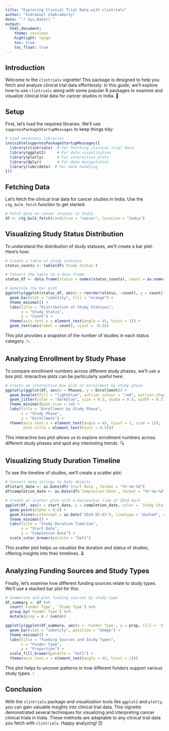```yaml
---
title: "Exploring Clinical Trial Data with clintrialx"
author: "Indraneel Chakraborty"
date: "`r Sys.Date()`"
output: 
  html_document:
    theme: cerulean
    highlight: tango
    toc: true
    toc_float: true
---
```


## Introduction

Welcome to the `clintrialx` vignette! This package is designed to help you fetch and analyze clinical trial data effortlessly. In this guide, we'll explore how to use `clintrialx` along with some popular R packages to examine and visualize clinical trial data for cancer studies in India. 🚀

## Setup

First, let’s load the required libraries. We’ll use `suppressPackageStartupMessages` to keep things tidy:

```r
# Load necessary libraries
invisible(suppressPackageStartupMessages({
  library(clintrialx)  # For fetching clinical trial data
  library(ggplot2)     # For data visualization
  library(plotly)      # For interactive plots
  library(dplyr)       # For data manipulation
  library(lubridate)  # For date handling
}))
```

## Fetching Data

Let's fetch the clinical trial data for cancer studies in India. Use the `ctg_bulk_fetch` function to get started:

```r
# Fetch data on cancer studies in India
df <- ctg_bulk_fetch(condition = "cancer", location = "India")
```

## Visualizing Study Status Distribution 

To understand the distribution of study statuses, we'll create a bar plot. Here’s how:

```r
# Create a table of study statuses
status_counts <- table(df$`Study Status`)

# Convert the table to a data frame
status_df <- data.frame(status = names(status_counts), count = as.numeric(status_counts))

# Generate the bar plot
ggplotly(ggplot(status_df, aes(x = reorder(status, -count), y = count)) +
  geom_bar(stat = "identity", fill = "orange") +
  theme_minimal() +
  labs(title = "Distribution of Study Statuses",
       x = "Study Status",
       y = "Count") +
  theme(axis.text.x = element_text(angle = 45, hjust = 1)) +
  geom_text(aes(label = count), vjust = -0.5))
```

This plot provides a snapshot of the number of studies in each status category. 📉

## Analyzing Enrollment by Study Phase 

To compare enrollment numbers across different study phases, we’ll use a box plot. Interactive plots can be particularly useful here:

```r
# Create an interactive box plot of enrollment by study phase
ggplotly(ggplot(df, aes(x = Phases, y = Enrollment)) +
  geom_boxplot(fill = "lightblue", outlier.colour = "red", outlier.shape = 1) +
  geom_jitter(color = "darkblue", size = 0.5, alpha = 0.5, width = 0.2) +
  theme_minimal(base_size = 14) +
  labs(title = "Enrollment by Study Phase",
       x = "Study Phase",
       y = "Enrollment") +
  theme(axis.text.x = element_text(angle = 45, hjust = 1, size = 12),
        plot.title = element_text(hjust = 0.5)))
```

This interactive box plot allows us to explore enrollment numbers across different study phases and spot any interesting trends. 🔍

## Visualizing Study Duration Timeline 

To see the timeline of studies, we’ll create a scatter plot:

```r
# Convert date strings to Date objects
df$start_date <- as.Date(df$`Start Date`, format = "%Y-%m-%d")
df$completion_date <- as.Date(df$`Completion Date`, format = "%Y-%m-%d")

# Create an scatter plot with a horizontal line at 2024 mark
ggplot(df, aes(x = start_date, y = completion_date, color = `Study Status`)) +
  geom_point(alpha = 0.6) +
  geom_hline(yintercept = as.Date("2024-01-01"), linetype = "dashed", color = "blue") +
  theme_minimal() +
  labs(title = "Study Duration Timeline",
       x = "Start Date",
       y = "Completion Date") +
  scale_color_brewer(palette = "Set1")
```

This scatter plot helps us visualize the duration and status of studies, offering insights into their timelines. ⏳

## Analyzing Funding Sources and Study Types

Finally, let’s examine how different funding sources relate to study types. We’ll use a stacked bar plot for this:

```r
# Summarize and plot funding sources by study type
df_summary <- df %>%
  count(`Funder Type`, `Study Type`) %>%
  group_by(`Funder Type`) %>%
  mutate(prop = n / sum(n))

ggplotly(ggplot(df_summary, aes(x = `Funder Type`, y = prop, fill = `Study Type`)) +
  geom_bar(stat = "identity", position = "dodge") +
  theme_minimal() +
  labs(title = "Funding Sources and Study Types",
       x = "Funder Type",
       y = "Proportion") +
  scale_fill_brewer(palette = "Set2") +
  theme(axis.text.x = element_text(angle = 45, hjust = 1)))
```

This plot helps to uncover patterns in how different funders support various study types. 💡

## Conclusion 

With the `clintrialx` package and visualization tools like `ggplot2` and `plotly`, you can gain valuable insights into clinical trial data. This vignette demonstrated several techniques for visualizing and interpreting cancer clinical trials in India. These methods are adaptable to any clinical trial data you fetch with `clintrialx`. Happy analyzing! 😊
